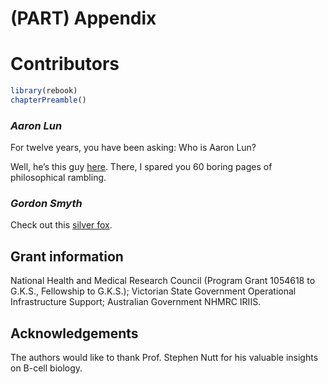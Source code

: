 # (PART) Appendix {-}

# Contributors

```r
library(rebook)
chapterPreamble()
```

### *Aaron Lun* {-}

For twelve years, you have been asking: Who is Aaron Lun?

Well, he's this guy [here](https://github.com/LTLA). 
There, I spared you 60 boring pages of philosophical rambling.

### *Gordon Smyth* {-}

Check out this [silver fox](https://www.wehi.edu.au/people/gordon-smyth).

## Grant information {-}

National Health and Medical Research Council (Program Grant 1054618 to G.K.S., Fellowship to G.K.S.);
Victorian State Government Operational Infrastructure Support; Australian Government NHMRC IRIIS.

## Acknowledgements {-}

The authors would like to thank Prof. Stephen Nutt for his valuable insights on B-cell biology.
